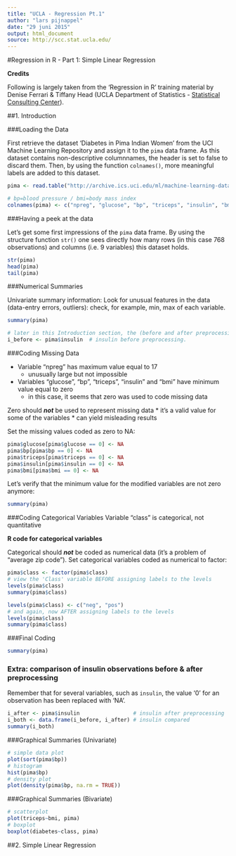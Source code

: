 ```yaml
---
title: "UCLA - Regression Pt.1"
author: "lars pijnappel"
date: "29 juni 2015"
output: html_document
source: http://scc.stat.ucla.edu/
---
```


#Regression in R - Part 1: Simple Linear Regression

**Credits**

Following is largely taken from the 'Regression in R' training material by Denise Ferrari & Tiffany Head (UCLA Department of Statistics - [Statistical Consulting Center][scc]).

##1. Introduction

###Loading the Data

First retrieve the dataset 'Diabetes in Pima Indian Women' from the UCI Machine Learning Repository and assign it to the `pima` data frame. As this dataset contains non-descriptive columnnames, the header is set to false to discard them. Then, by using the function `colnames()`, more meaningful labels are added to this dataset.

```r
pima <- read.table("http://archive.ics.uci.edu/ml/machine-learning-databases/pima-indians-diabetes/pima-indians-diabetes.data", header=F, sep=",")

# bp=blood pressure / bmi=body mass index
colnames(pima) <- c("npreg", "glucose", "bp", "triceps", "insulin", "bmi", "diabetes", "age", "class")
```

###Having a peek at the data

Let's get some first impressions of the `pima` data frame. By using the structure function `str()` one sees directly how many rows (in this case 768 observations) and columns (i.e. 9 variables) this dataset holds.

```r
str(pima)
head(pima)
tail(pima)
```

###Numerical Summaries

Univariate summary information: Look for unusual features in the data (data-entry errors,
outliers): check, for example, min, max of each variable.

```r
summary(pima)

# later in this Introduction section, the (before and after preprocessing) insulin observations are compared side-by-side.
i_before <- pima$insulin  # insulin before preprocessing.
```

###Coding Missing Data

* Variable "npreg" has maximum value equal to 17
    * unusually large but not impossible
* Variables "glucose", "bp", "triceps", "insulin" and "bmi" have minimum value equal to zero
    * in this case, it seems that zero was used to code missing data

Zero should ***not*** be used to represent missing data
* it's a valid value for some of the variables
* can yield misleading results

Set the missing values coded as zero to NA:

```r
pima$glucose[pima$glucose == 0] <- NA
pima$bp[pima$bp == 0] <- NA
pima$triceps[pima$triceps == 0] <- NA
pima$insulin[pima$insulin == 0] <- NA
pima$bmi[pima$bmi == 0] <- NA
```

Let's verify that the minimum value for the modified variables are not zero anymore:

```r
summary(pima)
```

###Coding Categorical Variables
Variable "class" is categorical, not quantitative

**R code for categorical variables**

Categorical should ***not*** be coded as numerical data (it's a problem of "average zip code"). Set categorical variables coded as numerical to factor:

```r
pima$class <- factor(pima$class)
# view the 'Class' variable BEFORE assigning labels to the levels
levels(pima$class)
summary(pima$class)
```

```r
levels(pima$class) <- c("neg", "pos")
# and again, now AFTER assigning labels to the levels
levels(pima$class)
summary(pima$class)
```

###Final Coding
```r
summary(pima)
```

### Extra: comparison of insulin observations before & after preprocessing
Remember that for several variables, such as `insulin`, the value '0' for an observation has been replaced with 'NA'.

```r
i_after <- pima$insulin                 # insulin after preprocessing
i_both <- data.frame(i_before, i_after) # insulin compared
summary(i_both)
```

###Graphical Summaries (Univariate)

```r
# simple data plot
plot(sort(pima$bp))
# histogram
hist(pima$bp)
# density plot
plot(density(pima$bp, na.rm = TRUE))
```

###Graphical Summaries (Bivariate)

```r
# scatterplot
plot(triceps~bmi, pima)
# boxplot
boxplot(diabetes~class, pima)
```

##2. Simple Linear Regression





[scc]: http://scc.stat.ucla.edu/ 'UCLA Statistical Consulting Center'
